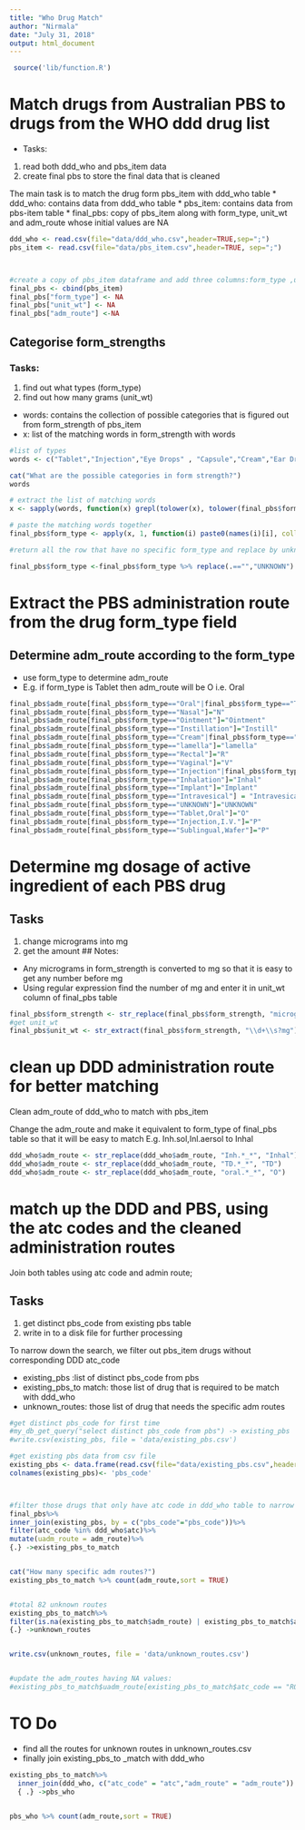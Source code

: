 ```yaml
---
title: "Who Drug Match"
author: "Nirmala"
date: "July 31, 2018"
output: html_document
---
```

```r
 source('lib/function.R')  
```

# Match drugs from Australian PBS to drugs from the WHO ddd drug list
* Tasks:
1) read both ddd_who and pbs_item data
2) create final pbs to store the final data that is cleaned

The main task is to match the drug form pbs_item with ddd_who table
* ddd_who: contains data from ddd_who table
* pbs_item: contains data from pbs-item table
* final_pbs: copy of pbs_item along with form_type, unit_wt and adm_route whose initial values are NA

```r
ddd_who <- read.csv(file="data/ddd_who.csv",header=TRUE,sep=";")
pbs_item <- read.csv(file="data/pbs_item.csv",header=TRUE, sep=";") 



#create a copy of pbs_item dataframe and add three columns:form_type ,unit_wt,adm_route
final_pbs <- cbind(pbs_item) 
final_pbs["form_type"] <- NA
final_pbs["unit_wt"] <- NA
final_pbs["adm_route"] <-NA 
```
## Categorise form_strengths
### Tasks:
1) find out what types (form_type)
2) find out how many grams  (unit_wt)


* words: contains the collection of possible categories that is figured out from form_strength of pbs_item
* x: list of the matching words in form_strength with words


```r
#list of types
words <- c("Tablet","Injection","Eye Drops" , "Capsule","Cream","Ear Drops","Inhalation","Mixtures","other","Nasal","Ointment","Oral","Transdermal","Suppositories","Mouth","lotions","Intravesical","Lemella","Parenteral","I.V.","Sublingual","Rectal","Implant","Vaginal","Lamella","Syrup","Elixir","Lozenge","Wafer")

cat("What are the possible categories in form strength?")
words

# extract the list of matching words
x <- sapply(words, function(x) grepl(tolower(x), tolower(final_pbs$form_strength)))

# paste the matching words together
final_pbs$form_type <- apply(x, 1, function(i) paste0(names(i)[i], collapse = ","))

#return all the row that have no specific form_type and replace by unknown

final_pbs$form_type <-final_pbs$form_type %>% replace(.=="","UNKNOWN")

```
# Extract the PBS administration route from the drug form_type field
## Determine adm_route according to the form_type
* use form_type to determine adm_route
* E.g. if form_type is Tablet then adm_route will be O i.e. Oral

```r
final_pbs$adm_route[final_pbs$form_type=="Oral"|final_pbs$form_type=="Tablet"|final_pbs$form_type=="Capsule"|final_pbs$form_type=="Mouth"|final_pbs$form_type == "Lozenge"|final_pbs$form_type == "Elixir"|final_pbs$form_type == "Wafer"|final_pbs$form_type == "Syrup"|final_pbs$form_type=="Sublingual"]="O"
final_pbs$adm_route[final_pbs$form_type=="Nasal"]="N"
final_pbs$adm_route[final_pbs$form_type=="Ointment"]="Ointment"
final_pbs$adm_route[final_pbs$form_type=="Instillation"]="Instill"
final_pbs$adm_route[final_pbs$form_type=="Cream"|final_pbs$form_type=="lotions"|final_pbs$form_type=="Transdermal"]="TD"
final_pbs$adm_route[final_pbs$form_type=="lamella"]="lamella"
final_pbs$adm_route[final_pbs$form_type=="Rectal"]="R"
final_pbs$adm_route[final_pbs$form_type=="Vaginal"]="V"
final_pbs$adm_route[final_pbs$form_type=="Injection"|final_pbs$form_type=="Eye lotion"| final_pbs$form_type =="Eye Drops"|final_pbs$form_type=="Ear Drops"|final_pbs$form_type=="Parenteral"|final_pbs$form_type=="I.V."]="P"
final_pbs$adm_route[final_pbs$form_type=="Inhalation"]="Inhal"
final_pbs$adm_route[final_pbs$form_type=="Implant"]="Implant"
final_pbs$adm_route[final_pbs$form_type=="Intravesical"] = "Intravesical"
final_pbs$adm_route[final_pbs$form_type=="UNKNOWN"]="UNKNOWN"
final_pbs$adm_route[final_pbs$form_type=="Tablet,Oral"]="O"
final_pbs$adm_route[final_pbs$form_type=="Injection,I.V."]="P"
final_pbs$adm_route[final_pbs$form_type=="Sublingual,Wafer"]="P"
```


# Determine mg dosage of active ingredient of each PBS drug
## Tasks
1) change micrograms into mg 
2) get the amount
## Notes: 
* Any micrograms in form_strength is converted to mg so that it is easy to get any number before mg
* Using regular expression find the number of mg and enter it in unit_wt column of final_pbs table

```r
final_pbs$form_strength <- str_replace(final_pbs$form_strength, "micrograms", "mg")
#get unit_wt 
final_pbs$unit_wt <- str_extract(final_pbs$form_strength, "\\d+\\s?mg") 
```
# clean up DDD administration route for better matching
Clean adm_route of ddd_who to match with pbs_item

Change the adm_route and make it equivalent to form_type of final_pbs table so that it will be easy to match E.g. Inh.sol,Inl.aersol to Inhal
          

```r
ddd_who$adm_route <- str_replace(ddd_who$adm_route, "Inh.*_*", "Inhal")
ddd_who$adm_route <- str_replace(ddd_who$adm_route, "TD.*_*", "TD")
ddd_who$adm_route <- str_replace(ddd_who$adm_route, "oral.*_*", "O")

```

# match up the DDD and PBS, using the atc codes and the cleaned administration routes

Join both tables using atc code and admin route; 

## Tasks
1) get distinct pbs_code from existing pbs table
2) write in to a disk file for further processing

To narrow down the search, we filter out pbs_item drugs without corresponding DDD atc_code 

  * existing_pbs :list of distinct pbs_code  from pbs
  * existing_pbs_to match: those list of drug that is required to be match with ddd_who 
  * unknown_routes: those list of drug that needs the specific adm routes

  ```r
#get distinct pbs_code for first time
#my_db_get_query("select distinct pbs_code from pbs") -> existing_pbs
#write.csv(existing_pbs, file = 'data/existing_pbs.csv')

#get existing pbs data from csv file
existing_pbs <- data.frame(read.csv(file="data/existing_pbs.csv",header=TRUE, sep=",")[,2]) 
colnames(existing_pbs)<- 'pbs_code'



#filter those drugs that only have atc code in ddd_who table to narrow down search
final_pbs%>%
  inner_join(existing_pbs, by = c("pbs_code"="pbs_code"))%>%
  filter(atc_code %in% ddd_who$atc)%>%
  mutate(uadm_route = adm_route)%>%
  {.} ->existing_pbs_to_match


cat("How many specific adm routes?")
existing_pbs_to_match %>% count(adm_route,sort = TRUE)


#total 82 unknown routes 
existing_pbs_to_match%>%
  filter(is.na(existing_pbs_to_match$adm_route) | existing_pbs_to_match$adm_route =="UNKNOWN")%>%
  {.} ->unknown_routes


write.csv(unknown_routes, file = 'data/unknown_routes.csv')


#update the adm_routes having NA values:
#existing_pbs_to_match$uadm_route[existing_pbs_to_match$atc_code == "R03AC02"] <- "Inhal"
```


# TO Do
* find all the routes for unknown routes in unknown_routes.csv
* finally join existing_pbs_to _match with ddd_who
```r

existing_pbs_to_match%>%
  inner_join(ddd_who, c("atc_code" = "atc","adm_route" = "adm_route")) %>%
  { .} ->pbs_who


pbs_who %>% count(adm_route,sort = TRUE)



```
